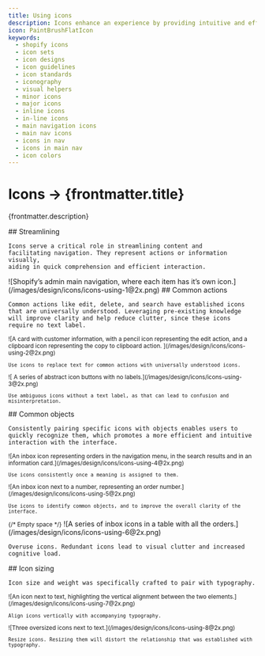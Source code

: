 ```yaml
---
title: Using icons
description: Icons enhance an experience by providing intuitive and efficient navigation, conveying information concisely, and making it more visually appealing.
icon: PaintBrushFlatIcon
keywords:
  - shopify icons
  - icon sets
  - icon designs
  - icon guidelines
  - icon standards
  - iconography
  - visual helpers
  - minor icons
  - major icons
  - inline icons
  - in-line icons
  - main navigation icons
  - main nav icons
  - icons in nav
  - icons in main nav
  - icon colors
---
```


# Icons &rarr; {frontmatter.title}

<Lede>{frontmatter.description}</Lede>

<Subnav />

<LayoutSection card>
  <Text>
    ## Streamlining

    Icons serve a critical role in streamlining content and
    facilitating navigation. They represent actions or information visually,
    aiding in quick comprehension and efficient interaction.

  </Text>
  <Large>
    ![Shopify’s admin main navigation, where each item has it’s own
    icon.](/images/design/icons/icons-using-1@2x.png)
  </Large>
</LayoutSection>

<LayoutSection card>
  <Text>
    ## Common actions

    Common actions like edit, delete, and search have established icons that are universally understood. Leveraging pre-existing knowledge will improve clarity and help reduce clutter, since these icons require no text label.

  </Text>
  <Small variant="do">
    ![A card with customer information, with a pencil icon representing the edit action, and a clipboard icon representing the copy to clipboard action. ](/images/design/icons/icons-using-2@2x.png)

    Use icons to replace text for common actions with universally understood icons.

  </Small>

  <Small variant="dont">
    ![ A series of abstract icon buttons with no labels.](/images/design/icons/icons-using-3@2x.png)

    Use ambiguous icons without a text label, as that can lead to confusion and misinterpretation.

  </Small>
</LayoutSection>

<LayoutSection card>
  <Text>
    ## Common objects

    Consistently pairing specific icons with objects enables users to quickly recognize them, which promotes a more efficient and intuitive interaction with the interface.

  </Text>
  <Small variant="do">
    ![An inbox icon representing orders in the navigation menu, in the search results and in an information card.](/images/design/icons/icons-using-4@2x.png)

    Use icons consistently once a meaning is assigned to them.

  </Small>
  <Small variant="do">
    ![An inbox icon next to a number, representing an order number.](/images/design/icons/icons-using-5@2x.png)

    Use icons to identify common objects, and to improve the overall clarity of the interface.

  </Small>
  <Small>{/* Empty space */}</Small>
  <Large variant="dont">
    ![A series of inbox icons in a table with all the orders.](/images/design/icons/icons-using-6@2x.png)

    Overuse icons. Redundant icons lead to visual clutter and increased cognitive load.

  </Large>
</LayoutSection>

<LayoutSection card>
  <Text>
    ## Icon sizing

    Icon size and weight was specifically crafted to pair with typography.

  </Text>
  <Small variant="do">
    ![An icon next to text, highlighting the vertical alignment between the two elements.](/images/design/icons/icons-using-7@2x.png)

    Align icons vertically with accompanying typography.

  </Small>
  <Small variant="dont">
    ![Three oversized icons next to text.](/images/design/icons/icons-using-8@2x.png)

    Resize icons. Resizing them will distort the relationship that was established with typography.

  </Small>
</LayoutSection>
